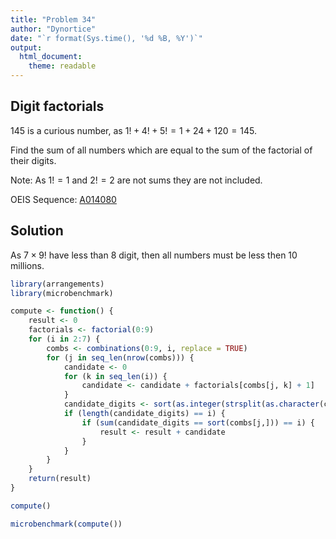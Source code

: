 ```yaml
---
title: "Problem 34"
author: "Dynortice"
date: "`r format(Sys.time(), '%d %B, %Y')`"
output:
  html_document:
    theme: readable
---
```

## Digit factorials

$145$ is a curious number, as $1! + 4! + 5! = 1 + 24 + 120 = 145$.

Find the sum of all numbers which are equal to the sum of the factorial of their digits.

Note: As $1! = 1$ and $2! = 2$ are not sums they are not included.

OEIS Sequence: [A014080](https://oeis.org/A014080)

## Solution
As $7 \times 9!$ have less than $8$ digit, then all numbers must be less then $10$ millions.
```r
library(arrangements)
library(microbenchmark)
```
```r
compute <- function() {
    result <- 0
    factorials <- factorial(0:9)
    for (i in 2:7) {
        combs <- combinations(0:9, i, replace = TRUE)
        for (j in seq_len(nrow(combs))) {
            candidate <- 0
            for (k in seq_len(i)) {
                candidate <- candidate + factorials[combs[j, k] + 1]
            }
            candidate_digits <- sort(as.integer(strsplit(as.character(candidate), NULL)[[1]]))
            if (length(candidate_digits) == i) {
                if (sum(candidate_digits == sort(combs[j,])) == i) {
                    result <- result + candidate
                }
            }
        }
    }
    return(result)
}
```
```r
compute()
```
```r
microbenchmark(compute())
```
